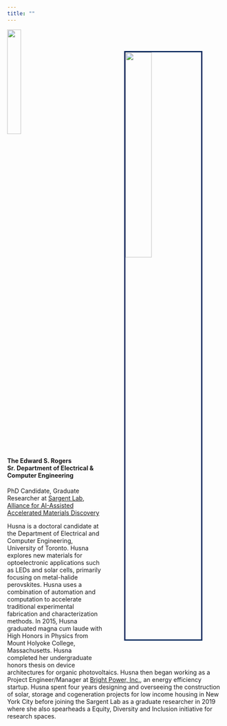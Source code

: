 ```yaml
---
title: ""
---
```

<img src="files/Husna.jpeg" style="width:35%;border: 3px solid #102e61; margin:50px 50px" align = 'right'>

<img src="files/University_of_Toronto-Logo.wine.png" style=" width:25%" >

#### The Edward S. Rogers Sr. Department of Electrical & Computer Engineering

PhD Candidate, Graduate Researcher at [Sargent Lab](https://light.utoronto.ca/),
[Alliance for AI-Assisted Accelerated Materials Discovery](https://www.utoronto.ca/news/u-t-led-partnership-accelerate-search-new-sustainable-energy-smartphone-materials)

Husna is a doctoral candidate at the Department of Electrical and Computer Engineering, University of Toronto. Husna explores new materials for optoelectronic applications such as LEDs and solar cells, primarily focusing on metal-halide perovskites. Husna uses a combination of automation and computation to accelerate traditional experimental fabrication and characterization methods. In 2015, Husna graduated magna cum laude with High Honors in Physics from Mount Holyoke College, Massachusetts. Husna completed her undergraduate honors thesis on device architectures for organic photovoltaics. Husna then began working as a Project Engineer/Manager at [Bright Power, Inc.](https://www.brightpower.com/), an energy efficiency startup. Husna spent four years designing and overseeing the construction of solar, storage and cogeneration projects for low income housing in New York City before joining the Sargent Lab as a graduate researcher in 2019 where she also spearheads a Equity, Diversity and Inclusion initiative for research spaces.


